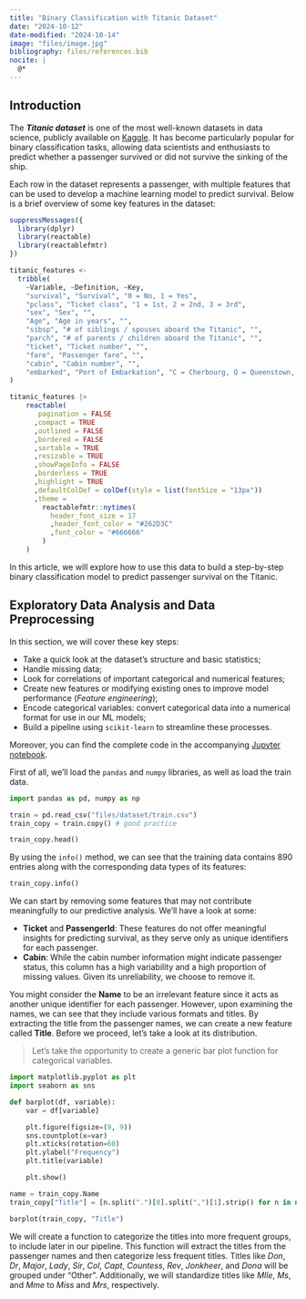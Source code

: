 ```yaml
---
title: "Binary Classification with Titanic Dataset"
date: "2024-10-12"
date-modified: "2024-10-14"
image: "files/image.jpg"
bibliography: files/references.bib
nocite: |
  @*
---
```


## Introduction

The ***Titanic dataset*** is one of the most well-known datasets in data science, publicly available on [Kaggle](https://www.kaggle.com/c/titanic). It has become particularly popular for binary classification tasks, allowing data scientists and enthusiasts to predict whether a passenger survived or did not survive the sinking of the ship.

Each row in the dataset represents a passenger, with multiple features that can be used to develop a machine learning model to predict survival. Below is a brief overview of some key features in the dataset:

```r

suppressMessages({
  library(dplyr)
  library(reactable)
  library(reactablefmtr)
})

titanic_features <- 
  tribble(
    ~Variable, ~Definition, ~Key,
    "survival", "Survival", "0 = No, 1 = Yes",
    "pclass", "Ticket class", "1 = 1st, 2 = 2nd, 3 = 3rd",
    "sex", "Sex", "",
    "Age", "Age in years", "",
    "sibsp", "# of siblings / spouses aboard the Titanic", "",
    "parch", "# of parents / children aboard the Titanic", "",
    "ticket", "Ticket number", "",
    "fare", "Passenger fare", "",
    "cabin", "Cabin number", "",
    "embarked", "Port of Embarkation", "C = Cherbourg, Q = Queenstown, S = Southampton"
)

titanic_features |> 
    reactable(
       pagination = FALSE
      ,compact = TRUE
      ,outlined = FALSE
      ,bordered = FALSE
      ,sortable = TRUE
      ,resizable = TRUE
      ,showPageInfo = FALSE
      ,borderless = TRUE
      ,highlight = TRUE
      ,defaultColDef = colDef(style = list(fontSize = "13px"))
      ,theme =
        reactablefmtr::nytimes(
          header_font_size = 17
          ,header_font_color = "#262D3C"
          ,font_color = "#666666"
        )
    )

```

In this article, we will explore how to use this data to build a step-by-step binary classification model to predict passenger survival on the Titanic.

## Exploratory Data Analysis and Data Preprocessing

In this section, we will cover these key steps:

-   Take a quick look at the dataset’s structure and basic statistics;
-   Handle missing data;
-   Look for correlations of important categorical and numerical features;
-   Create new features or modifying existing ones to improve model performance (*Feature engineering*);
-   Encode categorical variables: convert categorical data into a numerical format for use in our ML models;
-   Build a pipeline using `scikit-learn` to streamline these processes.

Moreover, you can find the complete code in the accompanying [Jupyter notebook]().

First of all, we'll load the `pandas` and `numpy` libraries, as well as load the train data.

```python
import pandas as pd, numpy as np

train = pd.read_csv("files/dataset/train.csv")
train_copy = train.copy() # good practice

train_copy.head()
```

By using the `info()` method, we can see that the training data contains 890 entries along with the corresponding data types of its features:

```python
train_copy.info()
```

We can start by removing some features that may not contribute meaningfully to our predictive analysis. We'll have a look at some:

-   **Ticket** and **PassengerId**: These features do not offer meaningful insights for predicting survival, as they serve only as unique identifiers for each passenger.
-   **Cabin**: While the cabin number information might indicate passenger status, this column has a high variability and a high proportion of missing values. Given its unreliability, we choose to remove it.

You might consider the **Name** to be an irrelevant feature since it acts as another unique identifier for each passenger. However, upon examining the names, we can see that they include various formats and titles. By extracting the title from the passenger names, we can create a new feature called **Title**. Before we proceed, let's take a look at its distribution.

> Let's take the opportunity to create a generic bar plot function for categorical variables.

```python
import matplotlib.pyplot as plt
import seaborn as sns

def barplot(df, variable):
    var = df[variable]

    plt.figure(figsize=(9, 9))
    sns.countplot(x=var)
    plt.xticks(rotation=60)
    plt.ylabel("Frequency")
    plt.title(variable)

    plt.show()

```

```python
name = train_copy.Name
train_copy["Title"] = [n.split(".")[0].split(",")[1].strip() for n in name]

barplot(train_copy, "Title")
```

We will create a function to categorize the titles into more frequent groups, to include later in our pipeline. This function will extract the titles from the passenger names and then categorize less frequent titles. Titles like *Don*, *Dr*, *Major*, *Lady*, *Sir*, *Col*, *Capt*, *Countess*, *Rev*, *Jonkheer*, and *Dona* will be grouped under "Other". Additionally, we will standardize titles like *Mlle*, *Ms*, and *Mme* to *Miss* and *Mrs*, respectively.
